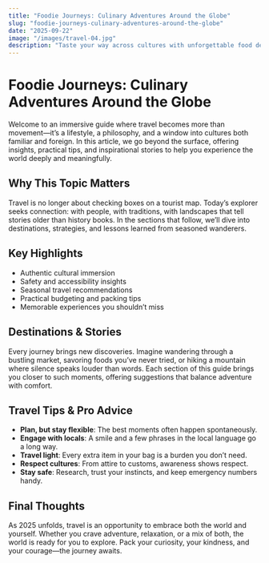 ```yaml
---
title: "Foodie Journeys: Culinary Adventures Around the Globe"
slug: "foodie-journeys-culinary-adventures-around-the-globe"
date: "2025-09-22"
image: "/images/travel-04.jpg"
description: "Taste your way across cultures with unforgettable food destinations."
---
```


# Foodie Journeys: Culinary Adventures Around the Globe

Welcome to an immersive guide where travel becomes more than movement—it’s a lifestyle, a philosophy, and a window into cultures both familiar and foreign. In this article, we go beyond the surface, offering insights, practical tips, and inspirational stories to help you experience the world deeply and meaningfully.

## Why This Topic Matters

Travel is no longer about checking boxes on a tourist map. Today’s explorer seeks connection: with people, with traditions, with landscapes that tell stories older than history books. In the sections that follow, we’ll dive into destinations, strategies, and lessons learned from seasoned wanderers.

## Key Highlights

- Authentic cultural immersion
- Safety and accessibility insights
- Seasonal travel recommendations
- Practical budgeting and packing tips
- Memorable experiences you shouldn’t miss

## Destinations & Stories

Every journey brings new discoveries. Imagine wandering through a bustling market, savoring foods you’ve never tried, or hiking a mountain where silence speaks louder than words. Each section of this guide brings you closer to such moments, offering suggestions that balance adventure with comfort.

## Travel Tips & Pro Advice

- **Plan, but stay flexible**: The best moments often happen spontaneously.
- **Engage with locals**: A smile and a few phrases in the local language go a long way.
- **Travel light**: Every extra item in your bag is a burden you don’t need.
- **Respect cultures**: From attire to customs, awareness shows respect.
- **Stay safe**: Research, trust your instincts, and keep emergency numbers handy.

## Final Thoughts

As 2025 unfolds, travel is an opportunity to embrace both the world and yourself. Whether you crave adventure, relaxation, or a mix of both, the world is ready for you to explore. Pack your curiosity, your kindness, and your courage—the journey awaits.
